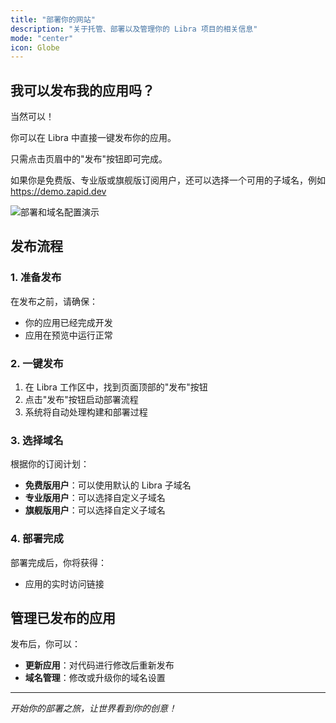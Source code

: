 ```yaml
---
title: "部署你的网站"
description: "关于托管、部署以及管理你的 Libra 项目的相关信息"
mode: "center"
icon: Globe
---
```


## 我可以发布我的应用吗？

当然可以！

你可以在 Libra 中直接一键发布你的应用。

只需点击页眉中的"发布"按钮即可完成。

如果你是免费版、专业版或旗舰版订阅用户，还可以选择一个可用的子域名，例如 https://demo.zapid.dev

![部署和域名配置演示](https://media.libra.dev/DeployAndDomain.gif)

## 发布流程

### 1. 准备发布

在发布之前，请确保：
- 你的应用已经完成开发
- 应用在预览中运行正常

### 2. 一键发布

1. 在 Libra 工作区中，找到页面顶部的"发布"按钮
2. 点击"发布"按钮启动部署流程
3. 系统将自动处理构建和部署过程

### 3. 选择域名

根据你的订阅计划：

- **免费版用户**：可以使用默认的 Libra 子域名
- **专业版用户**：可以选择自定义子域名
- **旗舰版用户**：可以选择自定义子域名

### 4. 部署完成

部署完成后，你将获得：
- 应用的实时访问链接

## 管理已发布的应用

发布后，你可以：

- **更新应用**：对代码进行修改后重新发布
- **域名管理**：修改或升级你的域名设置


---

*开始你的部署之旅，让世界看到你的创意！*